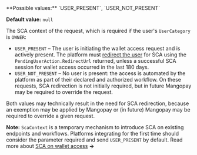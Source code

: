 <ParamField query="ScaContext" type="string">
**Possible values:** `USER_PRESENT`, `USER_NOT_PRESENT`

**Default value:** `null`

The SCA context of the request, which is required if the user's `UserCategory` is `OWNER`:
- `USER_PRESENT` – The user is initiating the wallet access request and is actively present. The platform must [redirect the user](/guides/sca/session) for SCA using the `PendingUserAction.RedirectUrl` returned, unless a successful SCA session for wallet access occurred in the last 180 days.
- `USER_NOT_PRESENT` – No user is present: the access is automated by the platform as part of their declared and authorized workflow. On these requests, SCA redirection is not initially required, but in future Mangopay may be required to override the request.

Both values may technically result in the need for SCA redirection, because an exemption may be applied by Mangopay or (in future) Mangopay may be required to override a given request.

**Note:** `ScaContext` is a temporary mechanism to introduce SCA on existing endpoints and workflows. Platforms integrating for the first time should consider the parameter required and send `USER_PRESENT` by default. Read more about [SCA on wallet access](/guides/sca/wallets) **&rarr;**
</ParamField>